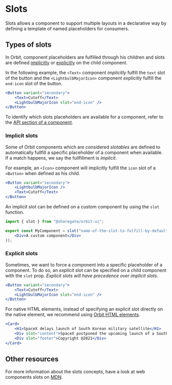 
<Meta
    title="Features/Slots"
    id="slots"
/>

# Slots

Slots allows a component to support multiple layouts in a declarative way by defining a template of named placeholders for consumers.

## Types of slots

In Orbit, component placeholders are fulfilled through his children and slots are defined [implicitly](#implicit-slots) or [explicitly](#explicit-slots) on the child component.

In the following example, the `<Text>` component *implicitly* fulfill the `text` slot of the button and the `<LightbulbMajorIcon>` component *explicitly* fulfill the `end-icon` slot of the button.

```jsx
<Button variant="secondary">
    <Text>Cutoff</Text>
    <LightbulbMajorIcon slot="end-icon" />
</Button>
```

To identify which slots placeholders are available for a component, refer to the [API section of a component](?path=/docs/button--default-story#button-1).

### Implicit slots

Some of Orbit components which are considered *slotables* are defined to automatically fullfill a specific placeholder of a component when available. If a match happens, we say the fullfillment is *implicit*.

For example, an `<Icon>` component will implicitly fulfill the `icon` slot of a `<Button>` when defined as his child.

```jsx
<Button variant="secondary">
    <LightbulbMajorIcon />
    <Text>Cutoff</Text>
</Button>
```

An implicit slot can be defined on a custom component by using the `slot` function.

```jsx
import { slot } from "@sharegate/orbit-ui";

export const MyComponent = slot("name-of-the-slot-to-fulfill-by-default", () => (
    <Div>A custom component</Div>
));
```

### Explicit slots

Sometimes, we want to force a component into a specific placeholder of a component. To do so, an *explicit* slot can be specified on a child component with the `slot` prop. *Explicit slots will have precedence over implicit slots*.

```jsx
<Button variant="secondary">
    <Text>Cutoff</Text>
    <LightbulbMajorIcon slot="end-icon" />
</Button>
```

For native HTML elements, instead of specifying an explicit slot directly on the native element, we recommend using [Orbit HTML elements](?path=/docs/html-anchor--example).

```jsx
<Card>
    <H1>SpaceX delays launch of South Korean military satellite</H1>
    <Div slot="content">SpaceX postponed the upcoming launch of a South Korean military satellite Monday (July 13), due to hardware issues with the Falcon 9 rocket.</Div>
    <Div slot="footer">Copyright @2021</Div>
</Card>
```

## Other resources

For more information about the slots concepts, have a look at web components slots on [MDN](https://developer.mozilla.org/en-US/docs/Web/Web_Components/Using_templates_and_slots#adding_flexibility_with_slots).

